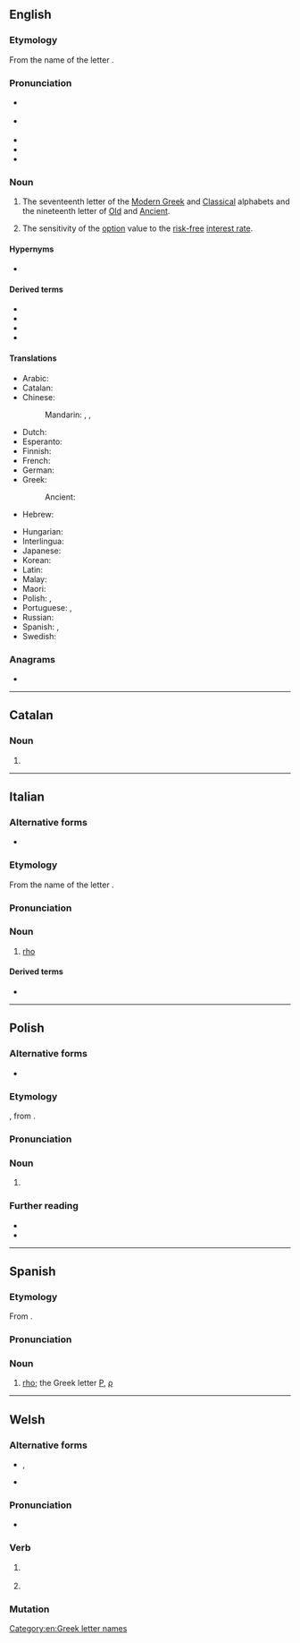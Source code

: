 {{also|Rho|rhô|rhɔ}}
==English==
{{letter_disp2|pi|[[image:Greek_uc_rho.png|31px]][[image:Greek lc rho.svg|27px]]|sigma|ῥῶ|Ρ|ρ}}

===Etymology===
From the name of the {{uder|en|grc|-}} letter {{m|grc|ῥῶ}}.

===Pronunciation===
* {{a|RP}} {{IPA|en|/ɹəʊ/}}
* {{a|GenAm}} {{IPA|en|/ɹoʊ/}}
* {{audio|en|en-us-rho.ogg|Audio (US)}}
* {{homophones|en|row|roe|Roe|Rowe}}
* {{rhymes|en|əʊ|s=1}}

===Noun===
{{en-noun}}

# The seventeenth letter of the [[Modern Greek]] and [[Classical Greek|Classical]] alphabets and the nineteenth letter of [[Old Greek|Old]] and [[Ancient Greek|Ancient]].
# {{lb|en|finance}} The sensitivity of the [[option]] value to the [[risk-free]] [[interest rate]].

====Hypernyms====
* {{sense|measure of derivative price sensitivity}} {{l|en|Greeks}} {{qualifier|includes list of coordinate terms}}

====Derived terms====
* {{l|en|Rho factor}}
* {{l|en|rho meson}}
* {{l|en|rhotic}}
* {{l|en|Spearman's rho}}

====Translations====
{{trans-top|letter of Greek alphabet}}
* Arabic: {{t|ar|رُو|m}}
* Catalan: {{t+|ca|ro|f}}
* Chinese:
*: Mandarin: {{t+|cmn|肉|tr=ròu|sc=Hani}}, {{t+|cmn|若|tr=ruò|sc=Hani}}, {{t+|cmn|柔|tr=róu|sc=Hani}}
* Dutch: {{t+|nl|rho|m|f}}
* Esperanto: {{t+|eo|roto}}
* Finnish: {{t+|fi|rhoo}}
* French: {{t+|fr|rhô|m}}
* German: {{t+|de|Rho|n}}
* Greek: {{t+|el|ρο|n}}
*: Ancient: {{t|grc|ῥῶ|n}}
* Hebrew: {{t|he|רוֹ|f|tr=ro}}
{{trans-mid}}
* Hungarian: {{t+|hu|ró}}
* Interlingua: {{t|ia|rho}}
* Japanese: {{t+|ja|ロー|tr=rō|sc=Jpan}}
* Korean: {{t+|ko|로|sc=Kore}}
* Latin: {{t+|la|rhō|n}}
* Malay: {{t+|ms|ro}}
* Maori: {{t|mi|rōu}}
* Polish: {{t+|pl|rho|n}}, {{t+|pl|ro|n}}
* Portuguese: {{t+|pt|rô|m}}, {{t+|pt|ró|m}}
* Russian: {{t+|ru|ро|n}}
* Spanish: {{t+|es|ro|f}}, {{t|es|rho|f}}
* Swedish: {{t+|sv|rho}}
{{trans-bottom}}

===Anagrams===
* {{anagrams|en|a=hor|ROH|Roh|hor}}

[[Category:en:Greek letter names]]

----

==Catalan==

===Noun===
{{ca-noun|f}}

# {{alternative spelling of|ca|ro}}

----

==Italian==
{{wikipedia|lang=it}}

===Alternative forms===
* {{alter|it|ro}}

===Etymology===
From the name of the {{uder|it|grc|-}} letter {{m|grc|ῥῶ}}.

===Pronunciation===
{{it-pr|rhò*}}

===Noun===
{{it-noun|m|g2=f|#}}

# [[#English|rho]] {{gloss|Greek letter}}

====Derived terms====
* {{l|it|rotacismo}}

{{C|it|Greek letter names}}

----

==Polish==
{{wp|lang=pl}}

===Alternative forms===
* {{alt|pl|ro}}

===Etymology===
{{bor+|pl|grc|ῥῶ}}, from {{der|pl|phn|𐤓‬|ts=rēš}}.

===Pronunciation===
{{pl-p|ro|h=rho|a=LL-Q809 (pol)-Poemat-rho.wav}}

===Noun===
{{pl-noun|n|indecl=yes}}

# {{l|en|rho}} {{gl|Greek letter Ρ, ρ}}

===Further reading===
* {{R:pl:WSJP}}
* {{R:pl:PWN}}

{{C|pl|Greek letter names}}

----

==Spanish==

===Etymology===
From {{bor|es|grc|ῥῶ}}.

===Pronunciation===
{{es-pr}}

===Noun===
{{es-noun|f}}

# [[rho]]; the Greek letter [[Ρ]], [[ρ]]
#: {{syn|es|ro}}

{{C|es|Greek letter names}}

----

==Welsh==

===Alternative forms===
* {{sense|subjunctive}} {{l|cy|rhoddo}}, {{l|cy|rhotho}}
* {{sense|imperative}} {{l|cy|dyro}}

===Pronunciation===
* {{IPA|cy|/r̥oː/}}

===Verb===
{{cy-verb form}}

# {{lb|cy|literary}} {{inflection of|cy|rhoi||3|s|subj}}
# {{inflection of|cy|rhoi||2|s|impr}}

===Mutation===
{{cy-mut}}
